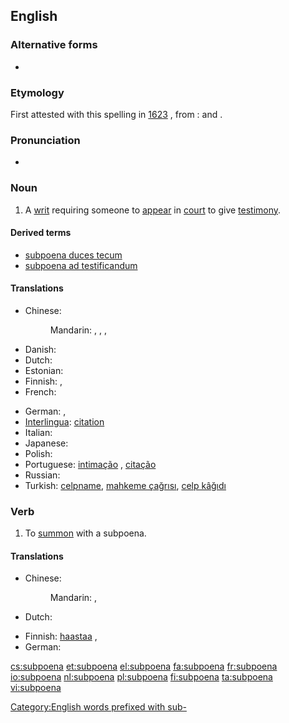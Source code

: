 ==English==

===Alternative forms===
* {{l|en|subpœna}}

===Etymology===
First attested with this spelling in [[w:1623|1623]] {{C.E.}}, from {{etyl|la|en}}: {{term|sub||under|lang=la}} and {{term|poena||penalty|lang=la}}.

[[Category:English words prefixed with sub-]]

===Pronunciation===
* {{audio|en-us-subpoena.ogg|Audio (US)}}

===Noun===
{{wikipedia}}
{{en-noun}}

# {{legal}} A [[writ]] requiring someone to [[appear]] in [[court]] to give [[testimony]].

====Derived terms====
* [[subpoena duces tecum]]
* [[subpoena ad testificandum]]

====Translations====
{{trans-top|writ requiring someone to appear in court to give testimony}}
* Chinese:
*: Mandarin: {{t|zh|傳票|sc=Hani}}, {{t|zh|传票|tr=chuánpiào|sc=Hani}}, {{t|zh|傳訊|sc=Hani}}, {{t|zh|传讯|tr=chuánxùn|sc=Hani}}
* Danish: {{t|da|stævning|f}}
* Dutch: {{t+|nl|dagvaarding|f}}
* Estonian: {{t|et|kohtukutse}}
* Finnish: {{t|fi|todistajan haaste}}, {{t|fi|haaste}}
* French: {{t+|fr|citation|f}}
{{trans-mid}}
* German: {{t|de|Zwangsvorladung|f}}, {{t|de|Vorladung|f}}
* [[Interlingua]]: [[citation]]
* Italian: {{t-|it|convocazione|f}}
* Japanese: {{t|ja|召喚状|tr=しょうかんじょう, shōkanjō|sc=Jpan}}
* Polish: {{t|pl|wezwanie do sądu|n}}
* Portuguese: [[intimação]] {{f}}, [[citação]] {{f}}
* Russian: {{t|ru|повестка|f|tr=povéstka|sc=Cyrl}}
* Turkish: [[celpname]], [[mahkeme çağrısı]], [[celp kâğıdı]]
{{trans-bottom}}

===Verb===
{{en-verb}}

# To [[summon]] with a subpoena.

====Translations====
{{trans-top|to summon with a subpoena}}
* Chinese:
*: Mandarin: {{t|zh|傳訊|sc=Hani}}, {{t|zh|传讯|tr=chuánxùn|sc=Hani}}
* Dutch: {{t|nl|dagvaarden}}
{{trans-mid}}
* Finnish: [[haastaa]] {{t|fi|todistajaksi}}, {{t|fi|haastaa}}
* German: {{t|de|zwangsvorladen}}
{{trans-bottom}}

[[cs:subpoena]]
[[et:subpoena]]
[[el:subpoena]]
[[fa:subpoena]]
[[fr:subpoena]]
[[io:subpoena]]
[[nl:subpoena]]
[[pl:subpoena]]
[[fi:subpoena]]
[[ta:subpoena]]
[[vi:subpoena]]